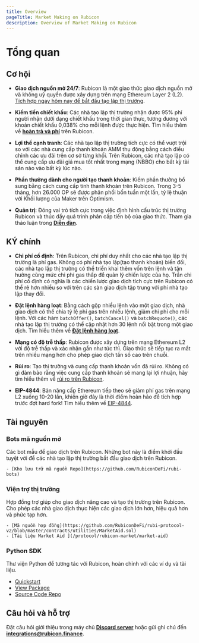 ```yaml
---
title: Overview
pageTitle: Market Making on Rubicon
description: Overview of Market Making on Rubicon
---
```


# Tổng quan

## Cơ hội

- **Giao dịch nguồn mở 24/7**: Rubicon là một giao thức giao dịch nguồn mở và không uỷ quyền được xây dựng trên mạng Ethereum Layer 2 (L2). [Tích hợp ngay hôm nay để bắt đầu tạo lập thị trường](/protocol/deployments).

- **Kiếm tiền chiết khấu**:  Các nhà tạo lập thị trường nhận được 95% phí người nhận dưới dạng chiết khấu trong thời gian thực, tương đương với khoản chiết khấu 0,038% cho mỗi lệnh được thực hiện. Tìm hiểu thêm về **[hoàn trả và phí](/protocol/rubicon-market/fees)** trên Rubicon.


- **Lợi thế cạnh tranh**: Các nhà tạo lập thị trường tích cực có thể vượt trội so với các nhà cung cấp thanh khoản AMM thụ động bằng cách điều chỉnh các ưu đãi trên cơ sở từng khối. Trên Rubicon, các nhà tạo lập có thể cung cấp ưu đãi giá mua tốt nhất trong mạng (NBBO) cho bất kỳ tài sản nào vào bất kỳ lúc nào.

- **Phần thưởng dành cho người tạo thanh khoản**: Kiếm phần thưởng bổ sung bằng cách cung cấp tính thanh khoản trên Rubicon. Trong 3-5 tháng, hơn 26.000 OP sẽ được phân phối bốn tuần một lần, tỷ lệ thuận với Khối lượng của Maker trên Optimism.

- **Quản trị**: Đóng vai trò tích cực trong việc định hình cấu trúc thị trường Rubicon và thúc đẩy quá trình phân cấp tiến bộ của giao thức. Tham gia thảo luận trong **[Diễn đàn](https://forum.rubicon.finance/)**.

## KÝ chính

- **Chi phí cố định**: Trên Rubicon, chi phí duy nhất cho các nhà tạo lập thị trường là phí gas. Không có phí nhà tạo lập(tạo thanh khoản) biến đổi, các nhà tạo lập thị trường có thể triển khai thêm vốn trên lệnh và tận hưởng cùng mức chi phí gas thấp để quản lý chiến lược của họ. Trần chi phí cố định có nghĩa là các chiến lược giao dịch tích cực trên Rubicon có thể rẻ hơn nhiều so với trên các sàn giao dịch tập trung với phí nhà tạo lập thay đổi.

- **Đặt lệnh hàng loạt**: Bằng cách gộp nhiều lệnh vào một giao dịch, nhà giao dịch có thể chia tỷ lệ phí gas trên nhiều lệnh, giảm chi phí cho mỗi lệnh. Với các hàm `batchOffer()`, `batchCancel()` và `batchRequote()`, các nhà tạo lập thị trường có thể cập nhật hơn 30 lệnh nổi bật trong một giao dịch. Tìm hiểu thêm về  **[Đặt lệnh hàng loạt](/protocol/rubicon-market/batch-orders)**.

- **Mạng có độ trễ thấp**: Rubicon được xây dựng trên mạng Ethereum L2 với độ trễ thấp và xác nhận gần như tức thì. Giao thức sẽ tiếp tục ra mắt trên nhiều mạng hơn cho phép giao dịch tần số cao trên chuỗi.

- **Rủi ro**: Tạo thị trường và cung cấp thanh khoản vốn đã rủi ro. Không có gì đảm bảo rằng việc cung cấp thanh khoản sẽ mang lại lợi nhuận, hãy tìm hiểu thêm về [rủi ro trên Rubicon](/protocol/risks).

- **EIP-4844**:  Bản nâng cấp Ethereum tiếp theo sẽ giảm phí gas trên mạng L2 xuống 10-20 lần, khiến giờ đây là thời điểm hoàn hảo để tích hợp trước đợt hard fork! Tìm hiểu thêm về [EIP-4844](https://www.eip4844.com/).

## Tài nguyên

### Bots mã nguồn mở

Các bot mẫu để giao dịch trên Rubicon. Những bot này là điểm khởi đầu tuyệt vời để các nhà tạo lập thị trường bắt đầu giao dịch trên Rubicon.

    - [Kho lưu trữ mã nguồn Repo](https://github.com/RubiconDeFi/rubi-bots)

### Viện trợ thị trường

Hợp đồng trợ giúp cho giao dịch nâng cao và tạo thị trường trên Rubicon. Cho phép các nhà giao dịch thực hiện các giao dịch lớn hơn, hiệu quả hơn và phức tạp hơn.

    - [Mã nguồn hợp đồng](https://github.com/RubiconDeFi/rubi-protocol-v2/blob/master/contracts/utilities/MarketAid.sol)
    - [Tài liệu Market Aid ](/protocol/rubicon-market/market-aid)

### Python SDK

Thư viện Python để tương tác với Rubicon, hoàn chỉnh với các ví dụ và tài liệu.

  - [Quickstart](https://rubi.readthedocs.io/en/latest/quickstart.html)
  - [View Package](https://pypi.org/project/rubi/)
  - [Source Code Repo](https://github.com/RubiconDeFi/rubi-py)

## Câu hỏi và hỗ trợ

Đặt câu hỏi giới thiệu trong máy chủ **[Discord server](https://discord.com/invite/E7pS24J)**  hoặc gửi ghi chú đến **integrations@rubicon.finance**.

